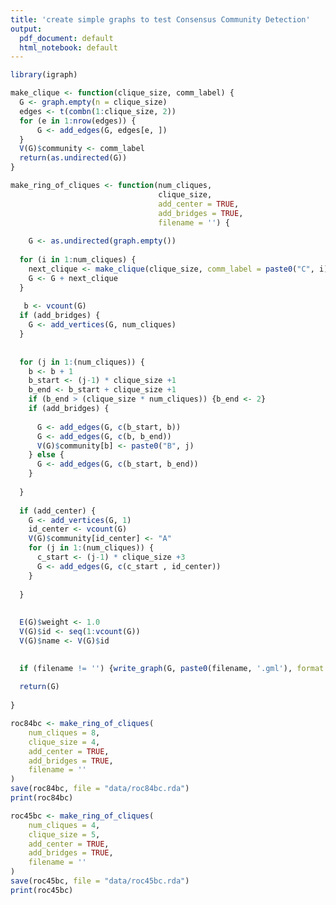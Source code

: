 ```yaml
---
title: 'create simple graphs to test Consensus Community Detection'
output:
  pdf_document: default
  html_notebook: default
---
```

 


```r
library(igraph)
```

```r
make_clique <- function(clique_size, comm_label) {
  G <- graph.empty(n = clique_size)
  edges <- t(combn(1:clique_size, 2))
  for (e in 1:nrow(edges)) {
      G <- add_edges(G, edges[e, ])
  }
  V(G)$community <- comm_label
  return(as.undirected(G))
}
```


```r
make_ring_of_cliques <- function(num_cliques,
                                 clique_size,
                                 add_center = TRUE,
                                 add_bridges = TRUE,
                                 filename = '') {
  
    G <- as.undirected(graph.empty())
  
  for (i in 1:num_cliques) {
    next_clique <- make_clique(clique_size, comm_label = paste0("C", i))
    G <- G + next_clique
  }
  
   b <- vcount(G)
  if (add_bridges) {
    G <- add_vertices(G, num_cliques)
  }
  
  
  for (j in 1:(num_cliques)) {
    b <- b + 1
    b_start <- (j-1) * clique_size +1
    b_end <- b_start + clique_size +1
    if (b_end > (clique_size * num_cliques)) {b_end <- 2}
    if (add_bridges) {
      
      G <- add_edges(G, c(b_start, b))
      G <- add_edges(G, c(b, b_end))
      V(G)$community[b] <- paste0("B", j)
    } else {
      G <- add_edges(G, c(b_start, b_end))
    }
    
  }
  
  if (add_center) {
    G <- add_vertices(G, 1)
    id_center <- vcount(G)
    V(G)$community[id_center] <- "A"
    for (j in 1:(num_cliques)) {
      c_start <- (j-1) * clique_size +3
      G <- add_edges(G, c(c_start , id_center))
    }
    
  }
  
  
  E(G)$weight <- 1.0
  V(G)$id <- seq(1:vcount(G))
  V(G)$name <- V(G)$id 

  
  if (filename != '') {write_graph(G, paste0(filename, '.gml'), format = 'gml')}
  
  return(G)
  
}


```


```r
roc84bc <- make_ring_of_cliques(
    num_cliques = 8,
    clique_size = 4,
    add_center = TRUE,
    add_bridges = TRUE,
    filename = ''
)
save(roc84bc, file = "data/roc84bc.rda")
print(roc84bc)
```
```r
roc45bc <- make_ring_of_cliques(
    num_cliques = 4,
    clique_size = 5,
    add_center = TRUE,
    add_bridges = TRUE,
    filename = ''
)
save(roc45bc, file = "data/roc45bc.rda")
print(roc45bc)

```
 

